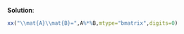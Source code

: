 
\color{blue}

**Solution**:

```r
xx("\\mat{A}\\mat{B}=",A%*%B,mtype="bmatrix",digits=0)
```

\color{black}







